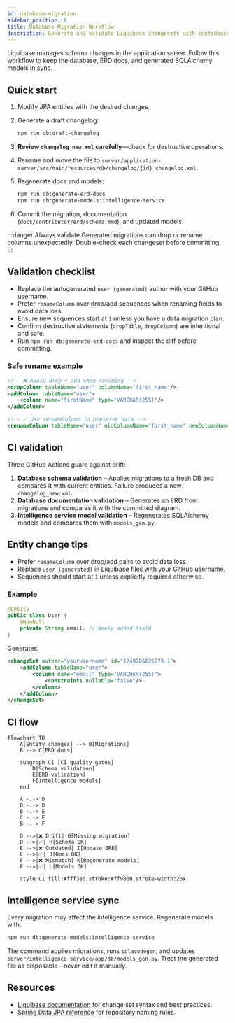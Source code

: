 ```yaml
---
id: database-migration
sidebar_position: 8
title: Database Migration Workflow
description: Generate and validate Liquibase changesets with confidence.
---
```


Liquibase manages schema changes in the application server. Follow this workflow to keep the database, ERD docs, and generated SQLAlchemy models in sync.

## Quick start

1. Modify JPA entities with the desired changes.
2. Generate a draft changelog:

   ```bash
   npm run db:draft-changelog
   ```

3. **Review `changelog_new.xml` carefully**—check for destructive operations.
4. Rename and move the file to `server/application-server/src/main/resources/db/changelog/{id}_changelog.xml`.
5. Regenerate docs and models:

   ```bash
   npm run db:generate-erd-docs
   npm run db:generate-models:intelligence-service
   ```

6. Commit the migration, documentation (`docs/contributor/erd/schema.mmd`), and updated models.

:::danger Always validate
Generated migrations can drop or rename columns unexpectedly. Double-check each changeset before committing.
:::

## Validation checklist

- Replace the autogenerated `user (generated)` author with your GitHub username.
- Prefer `renameColumn` over drop/add sequences when renaming fields to avoid data loss.
- Ensure new sequences start at `1` unless you have a data migration plan.
- Confirm destructive statements (`dropTable`, `dropColumn`) are intentional and safe.
- Run `npm run db:generate-erd-docs` and inspect the diff before committing.

### Safe rename example

```xml
<!-- ❌ Avoid drop + add when renaming -->
<dropColumn tableName="user" columnName="first_name"/>
<addColumn tableName="user">
    <column name="firstName" type="VARCHAR(255)"/>
</addColumn>

<!-- ✅ Use renameColumn to preserve data -->
<renameColumn tableName="user" oldColumnName="first_name" newColumnName="firstName"/>
```

## CI validation

Three GitHub Actions guard against drift:

1. **Database schema validation** – Applies migrations to a fresh DB and compares it with current entities. Failure produces a new `changelog_new.xml`.
2. **Database documentation validation** – Generates an ERD from migrations and compares it with the committed diagram.
3. **Intelligence service model validation** – Regenerates SQLAlchemy models and compares them with `models_gen.py`.

## Entity change tips

- Prefer `renameColumn` over drop/add pairs to avoid data loss.
- Replace `user (generated)` in Liquibase files with your GitHub username.
- Sequences should start at `1` unless explicitly required otherwise.

### Example

```java
@Entity
public class User {
    @NonNull
    private String email; // Newly added field
}
```

Generates:

```xml
<changeSet author="yourusername" id="1749286026779-1">
    <addColumn tableName="user">
        <column name="email" type="VARCHAR(255)">
            <constraints nullable="false"/>
        </column>
    </addColumn>
</changeSet>
```

## CI flow

```mermaid
flowchart TD
    A[Entity changes] --> B[Migrations]
    B --> C[ERD docs]

    subgraph CI [CI quality gates]
        D[Schema validation]
        E[ERD validation]
        F[Intelligence models]
    end

    A -.-> D
    B -.-> D
    B -.-> E
    C -.-> E
    B -.-> F

    D -->|❌ Drift| G[Missing migration]
    D -->|✅| H[Schema OK]
    E -->|❌ Outdated| I[Update ERD]
    E -->|✅| J[Docs OK]
    F -->|❌ Mismatch| K[Regenerate models]
    F -->|✅| L[Models OK]

    style CI fill:#fff3e0,stroke:#ff9800,stroke-width:2px
```

## Intelligence service sync

Every migration may affect the intelligence service. Regenerate models with:

```bash
npm run db:generate-models:intelligence-service
```

The command applies migrations, runs `sqlacodegen`, and updates `server/intelligence-service/app/db/models_gen.py`. Treat the generated file as disposable—never edit it manually.

## Resources

- [Liquibase documentation](https://docs.liquibase.com/) for change set syntax and best practices.
- [Spring Data JPA reference](https://docs.spring.io/spring-data/jpa/reference/jpa/query-methods.html) for repository naming rules.

